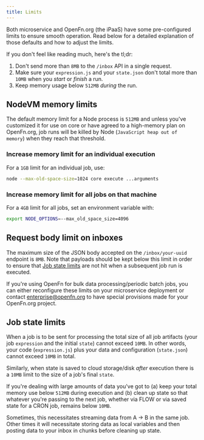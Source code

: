 ```yaml
---
title: Limits
---
```


Both microservice and OpenFn.org (the iPaaS) have some pre-configured limits to
ensure smooth operation. Read below for a detailed explanation of those defaults
and how to adjust the limits.

<Tip>

If you don't feel like reading much, here's the tl;dr:

1. Don't send more than `8MB` to the `/inbox` API in a single request.
2. Make sure your `expression.js` and your `state.json` don't total more than
   `10MB` when you _start_ or _finish_ a run.
3. Keep memory usage below `512MB` _during_ the run.

</Tip>

## NodeVM memory limits

The default memory limit for a Node process is `512MB` and unless you've
customized it for use on core or have agreed to a high-memory plan on
OpenFn.org, job runs will be killed by Node (`JavaScript heap out of memory`)
when they reach that threshold.

### Increase memory limit for an individual execution

For a `1GB` limit for an individual job, use:

```sh
node --max-old-space-size=1024 core execute ...arguments
```

### Increase memory limit for all jobs on that machine

For a `4GB` limit for all jobs, set an environment variable with:

```sh
export NODE_OPTIONS=--max_old_space_size=4096
```

## Request body limit on inboxes

The maximum size of the JSON body accepted on the `/inbox/your-uuid` endpoint is
`8MB`. Note that payloads should be kept below this limit in order to ensure
that [Job state limits](#job-state-limits) are not hit when a subsequent job run
is executed.

<Note>

If you're using OpenFn for bulk data processing/periodic batch jobs, you can
either reconfigure these limits on your microservice deployment or contact
enterprise@openfn.org to have special provisions made for your OpenFn.org
project.

</Note>

## Job state limits

When a job is to be sent for processing the total size of all job artifacts
(your job `expression` and the initial `state`) cannot exceed `10MB`. In other
words, your code (`expression.js`) plus your data and configuration
(`state.json`) cannot exceed `10MB` in total.

Similarly, when state is saved to cloud storage/disk _after_ execution there is
a `10MB` limit to the size of a job's final `state`.

If you're dealing with large amounts of data you've got to (a) keep your total
memory use below `512MB` during execution and (b) clean up state so that
whatever you're passing to the next job, whether via FLOW or via saved state for
a CRON job, remains below `10MB`.

Sometimes, this necessitates streaming data from A -> B in the same job. Other
times it will necessitate storing data as local variables and then posting data
to your inbox in chunks before cleaning up state.
